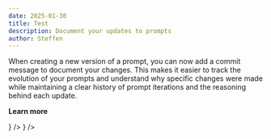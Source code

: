 ```yaml
---
date: 2025-01-30
title: Test
description: Document your updates to prompts
author: Steffen
---
```



<ChangelogHeader />

When creating a new version of a prompt, you can now add a commit message to document your changes. This makes it easier to track the evolution of your prompts and understand why specific changes were made while maintaining a clear history of prompt iterations and the reasoning behind each update.

**Learn more**

<Cards num={2}>
  <Card title="Prompts" href="/docs/prompts/get-started" icon={<GitCommit />} />
  <Card
    title="API Reference"
    href="https://api.reference.langfuse.com"
    icon={<BookOpen />}
  />
</Cards>
